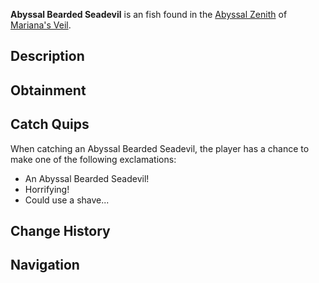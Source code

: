 {{FishInfobox
|image          = Abyssal Bearded Seadevil.png
|rarity         = Uncommon
|sea            = First Sea
|location       = [[Abyssal Zenith]]
|sublocation    = 
|sources        = Fishing Rod
|radar_location = 
|xp             = 95
|weather        = 
|time           = 
|season         = Winter
|bait           = Insect
|base_weight    = 40
|base_value     = 120
|weight_range   = 22
|base_chance    = 60
|base_resil     = 85
}}
'''Abyssal Bearded Seadevil''' is an {{Rarity|Uncommon}} fish found in the [[Abyssal Zenith]] of [[Mariana's Veil]].

== Description ==
{{Description|A terrifying fish with a glowing beard-like lure and razor-sharp teeth.|Bestiary Entry}}

== Obtainment ==
{{Description|Located in the coldest parts of the trench, typically found in groups.|Bestiary Hint}}
{{Fish Availability|
Mariana's Veil/Abyssal Zenith
|top_rods      = 
Rapid Rod\178858.63\167106.76;
Fungal Rod\177978.99\177107.93;
Fast Rod\177187.5\177187.5;
Firefly Rod\176632.44\194368.82;
Astralhook Rod\172443.01\183492.49;
Antler Rod\166248.56\165434.91;
Ethereal Prism Rod\169843.22\194396.49;
Candy Cane Rod\153386.37\153386.37;
No-Life Rod\169135\169123.64;
Seraphic Rod\168353.89\168342.59;
Depthseeker Rod\160734.05\131424.61;
Avalanche Rod\159474.54\118067.48;
Verdant Shear Rod\159143.45\143933.34;
Trident Rod\157584.36\118057.89;
Free Spirit Rod\155677.17\117882.67;
Challenger's Rod\154096.43\154086.08;
Blazebringer Rod\154026.54\135676.76;
Rod Of The Forgotten Fang\153730.78\153720.45;
Zeus Rod\152208.2\143680.61;
Volcanic Rod\148669.84\109128.76;
Rod Of The Depths\139941.22\139931.82;
Rod Of The Exalted One\131299.11\131290.29;
Steady Rod\85188.75\64049.87
|recommended   = Ethereal Prism Rod
}}

== Catch Quips ==
When catching an Abyssal Bearded Seadevil, the player has a chance to make one of the following exclamations:
* An Abyssal Bearded Seadevil!
* Horrifying!
* Could use a shave...

== Change History ==
{{Change History|{{subst:Current Version}}}}

== Navigation ==
{{Fish Navbox|Abyssal Zenith}}